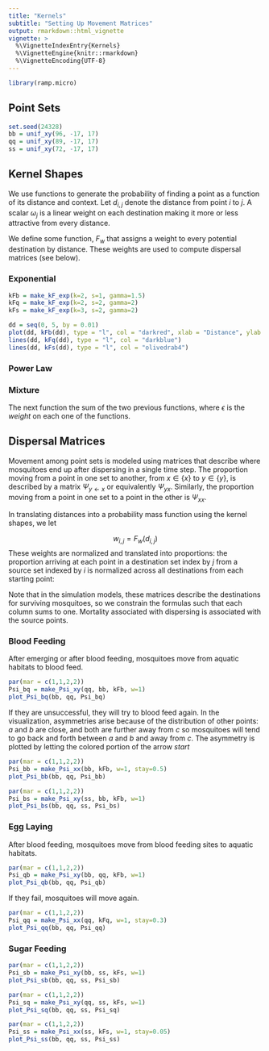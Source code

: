 ```yaml
---
title: "Kernels"
subtitle: "Setting Up Movement Matrices"
output: rmarkdown::html_vignette
vignette: >
  %\VignetteIndexEntry{Kernels}
  %\VignetteEngine{knitr::rmarkdown}
  %\VignetteEncoding{UTF-8}
---
```


```r
library(ramp.micro)
```

## Point Sets

```r
set.seed(24328)
bb = unif_xy(96, -17, 17) 
qq = unif_xy(89, -17, 17) 
ss = unif_xy(72, -17, 17) 
```

## Kernel Shapes 

We use functions to generate the probability of finding a point as a function of its distance and context. Let $d_{i,j}$ denote the distance from point $i$ to $j$. A scalar $\omega_j$ is a linear weight on each destination making it more or less attractive from every distance. 

We define some function, $F_w$ that assigns a weight to every potential destination by distance. These weights are used to compute dispersal matrices (see below).

### Exponential 

\begin{equation}
w_{j\rightarrow i} = F_w (d_{i,j}) = \omega_j \left(e^{-k \left( \frac{d_{i,j}}{s}\right)^\gamma} \right). 
\end{equation} 

```r
kFb = make_kF_exp(k=2, s=1, gamma=1.5)
kFq = make_kF_exp(k=2, s=2, gamma=2)
kFs = make_kF_exp(k=3, s=2, gamma=2)
```


```r
dd = seq(0, 5, by = 0.01)
plot(dd, kFb(dd), type = "l", col = "darkred", xlab = "Distance", ylab = "Weight")
lines(dd, kFq(dd), type = "l", col = "darkblue")
lines(dd, kFs(dd), type = "l", col = "olivedrab4")
```

### Power Law 

\begin{equation}
w_{j\rightarrow i} = F_w (d_{i,j}) = \omega_j \left(\frac{\epsilon}{s+d_{i,j}} \right). 
\end{equation} 

### Mixture 

The next function the sum of the two previous functions, where $\epsilon$ is the *weight* on each one of the functions.  

\begin{equation}
w_{j\rightarrow i} = F_w (d_{i,j}) = \omega_j \left((1-\epsilon) e^{-k \left( \frac{d_{i,j}}{s}\right)^\gamma} + \frac{\epsilon}{s+d_{i,j}} \right). 
\end{equation} 

## Dispersal Matrices

Movement among point sets is modeled using matrices that describe where mosquitoes end up after dispersing in a single time step. The proportion moving from a point in one set to another, from $x\in \left\{ x \right\}$ to $y \in \left\{ y \right\}$, is described by a matrix $\Psi_{y\leftarrow x}$ or equivalently $\Psi_{yx}$. Similarly, the proportion moving from a point in one set to a point in the other is $\Psi_{xx}$. 

In translating distances into a probability mass function using the kernel shapes, we let  

$$w_{i,j} = F_w(d_{i,j})$$
These weights  are normalized and translated into proportions: the proportion arriving at each point in a destination set index by $j$ from a source set indexed by $i$ is normalized across all destinations from each starting point:

\begin{equation}
\Psi_{j,i} \in \Psi = \frac{w_{i,j}} {\sum_i  w_{i,j}}
\end{equation}

Note that in the simulation models, these matrices describe the destinations for surviving mosquitoes, so we constrain the formulas such that each column sums to one. Mortality associated with dispersing is associated with the source points.


### Blood Feeding

After emerging or after blood feeding, mosquitoes move from aquatic habitats to blood feed.

```r
par(mar = c(1,1,2,2))
Psi_bq = make_Psi_xy(qq, bb, kFb, w=1)
plot_Psi_bq(bb, qq, Psi_bq)
```

If they are unsuccessful, they will try to blood feed again. In the visualization, asymmetries arise because of the distribution of other points: $a$ and $b$ are close, and both are further away from $c$ so mosquitoes will tend to go back and forth between $a$ and $b$ and away from $c.$ The asymmetry is plotted by letting the colored portion of the arrow *start*  

```r
par(mar = c(1,1,2,2))
Psi_bb = make_Psi_xx(bb, kFb, w=1, stay=0.5)
plot_Psi_bb(bb, qq, Psi_bb)
```

```r
par(mar = c(1,1,2,2))
Psi_bs = make_Psi_xy(ss, bb, kFb, w=1)
plot_Psi_bs(bb, qq, ss, Psi_bs)
```

### Egg Laying

After blood feeding, mosquitoes move from blood feeding sites to aquatic habitats. 

```r
par(mar = c(1,1,2,2))
Psi_qb = make_Psi_xy(bb, qq, kFb, w=1)
plot_Psi_qb(bb, qq, Psi_qb)
```


If they fail, mosquitoes will move again. 

```r
par(mar = c(1,1,2,2))
Psi_qq = make_Psi_xx(qq, kFq, w=1, stay=0.3)
plot_Psi_qq(bb, qq, Psi_qq)
```

### Sugar Feeding

```r
par(mar = c(1,1,2,2))
Psi_sb = make_Psi_xy(bb, ss, kFs, w=1)
plot_Psi_sb(bb, qq, ss, Psi_sb)
```

```r
par(mar = c(1,1,2,2))
Psi_sq = make_Psi_xy(qq, ss, kFs, w=1)
plot_Psi_sq(bb, qq, ss, Psi_sq)
```

```r
par(mar = c(1,1,2,2))
Psi_ss = make_Psi_xx(ss, kFs, w=1, stay=0.05)
plot_Psi_ss(bb, qq, ss, Psi_ss)
```
